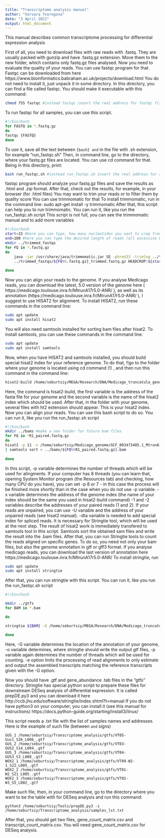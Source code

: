```yaml
---
title: "Transcriptome analysis manual"
author: "Varvara Tvorogova"
date: "3 April 2021"
output: html_document
---
```

This manual describes common transcriptome processing for differential expression analysis

First of all, you need to download files with raw reads with .fastq. They are usually packed with gunzip and have .fastq.gz extension. Move them to the new folder, which contains only fastq.gz files analysed.
Now you need to evaluate the quality of your reads. You can use fastqc program for that.
Fastqc can be downloaded from here https://www.bioinformatics.babraham.ac.uk/projects/download.html
You do not need to install it, just unpack it in some directory.
In this directory, you can find a file called fastqc. You should make it executable with this command:

```bash
chmod 755 fastqc #instead fastqc insert the real address for fastqc file here 
```
To run fastqc for all samples, you can use this script. 
```bash
#!/bin/bash
for FASTQ in *.fastq.gz
do
fastqc {FASTQ}
done
```

To use it, save all the text between ```{bash} and ``` in the file with .sh extension, for example "run_fastqc.sh"
Then, in command line, go to the directory, where your fastq.gz files are located.
 You can use cd command for that.
 Being in this directory, print:
 
```bash
bash run_fastqc.sh #instead run_fastqc.sh insert the real address for run_fastqc.sh file here
```


fastqc program should analyze your fastq.gz files and save the results as .html and .zip format. After that, check out the results, for example, in your browser (for .html files)
You may want to trim your reads or to filter them by quality score
You can use trimmomatic for that
To install trimmomatic, run in the command line:
sudo apt-get install -y trimmomatic
After that, this script can help you to run trimmomatic. You can run it, like you run the run_fastqc.sh script
This script is not full, you can see the trimmomatic manual and to add more variables
```bash
#!/bin/bash
start=15 #here you can type, how many nucleotides you want to crop from the start of all reads
end=100 #here you can type the desired length of reads (all excessive bases will be cropped from the end of the read)
mkdir ../trimmed_fastqs
for FQ in *.fastq.gz
do
    java -jar /usr/share/java/trimmomatic.jar SE -phred33 -trimlog ../trimmed_fastqs/${FQ%%.fastq.gz}.log ${FQ}\
    ../trimmed_fastqs/${FQ%%.fastq.gz}_trimmed.fastq.gz HEADCROP:${start} CROP:${end}
    
done
```
Now you can align your reads to the genome. If you analyse Medicago reads, you can download the latest, 5.0 version of the genome here ( https://medicago.toulouse.inra.fr/MtrunA17r5.0-ANR/ ), as well as its annotation (https://medicago.toulouse.inra.fr/MtrunA17r5.0-ANR/ ),
I suggest to use HISAT2 for alignment. To install HISAT2, run these commands in the command line:
```bash
sudo apt update
sudo apt install hisat2
```
You will also need samtools installed for sorting bam files after hisat2.
To install samtools, you can use these commands in the command line:
```bash
sudo apt update
sudo apt install samtools
```
Now, when you have HISAT2 and samtools installed, you should build special hisat2 index for your reference genome.
To do that, !!go to the folder where your genome is located using cd command (!) , and then run this command in the command line:
```bash
hisat2-build /home/seburtsiy/MEGA/Research/DNA/Medicago_truncatula_genome/Medicago_truncatula_A17_5_0_genome/MtrunA17r5.0-20161119-ANR.genome.fasta MtrunA17r5.0-20161119-ANR.genome
```
Here, the command is hisat2-build, the first variable is the address of the fasta file for your genome and the second variable is the name of the hisat2 index which should be used.
After that, in the folder with your genome, several files with ht2 extension should appear. This is your hisat2 index. 
Now you can align your reads.
You can use this bash script to do so. You can run it, like you run the run_fastqc.sh script
```bash
#!/bin/bash
mkdir ../bams #make a new folder for future bam files
for FQ in *R1_paired.fastq.gz
do
hisat2 -p 11 -x /home/seburtsiy/Medicago_genome/GCF_003473485.1_MtrunA17r5.0-ANR_genomic -1 ${FQ} -2 ${FQ%%R1_paired.fastq.gz}R2_paired.fastq.gz --dta \
| samtools sort > ../bams/${FQ%%R1_paired.fastq.gz}.bam
  
done
```
In this script, -p variable determines the number of threads which will be used for alingments. If your computer has 8 threads (you can learn that, opening System Monitor program (the Resources tab) and checking, how many CPU do you have), you can set -p 8 or 7 - in this case the process will be finished more shortly than in the case when you do not use -p variable.
-x variable determines the address of the genome index (the name of your index should be the same you used in hisat2-build command)
-1 and -2 variables describe the addresses of your paired reads (1 and 2). If your reads are unpaired, you can use -U variable and the address of your unpaired reads (see hisat2 manual).
-dta variable is needed to add special index for spliced reads. It is necessary for Stringtie tool, which will be used at the next step.
The result of hisat2 work is immediately transfered to samtools tool in this script. Samtools sort the obtained sam files and write the result into the .bam files.
After that, you can run Stringtie tools to count the reads aligned on specific genes. To do so, you need not only your bam files, but also the genome annotation in gtf or gff3 format. If you analyse medicago reads, you can download the last version of annotation here https://medicago.toulouse.inra.fr/MtrunA17r5.0-ANR/ 
To install stringtie, run 

```bash
sudo apt update
sudo apt install stringtie
```
After that, you can run stringtie with this script. You can run it, like you run the run_fastqc.sh script
```bash
#!/bin/bash

mkdir ../gtfs
for BAM in *.bam

do

stringtie ${BAM} -G /home/seburtsiy/MEGA/Research/DNA/Medicago_truncatula_genome/Medicago_truncatula_A17_5_0_genome/MtrunA17r5.0-ANR-EGN-r1.8.gff3 -o ../gtfs/${BAM%%.bam}.gtf -p 8 -e -A ../gtfs/${BAM%%.bam}_gene_abundance.tab

done
```

Here, -G variable determines the location of the annotation of your genome, -o variable determines, where stringtie should write the output gtf files, -p variable again determines the number of threads which will be used for counting. -e option lmits the processing of read alignments to only estimate and output the assembled transcripts matching the reference transcripts given with the -G option.

Now you should have .gtf and gene_abundance .tab files in the "gtfs" directory.
Stringtie has special python script to prepare these files for downstream DESeq analysis of differential expression. It is called prepDE.py3 and you can download it here http://ccb.jhu.edu/software/stringtie/index.shtml?t=manual
If you do not have python3 on your computer, you can install it (see this manual for instructions)
https://docs.python-guide.org/starting/install3/linux/

This script needs a .txt file with the list of samples names and addresses. Here is the example of such file (between ```  and ``` signs)
```
GUS_1 /home/seburtsiy/Transcriptome_analysis/gtfs/VT05-Gus1_S26_L006_.gtf
GUS_2 /home/seburtsiy/Transcriptome_analysis/gtfs/VT03-GUS2_S14_L004_.gtf
GUS_3 /home/seburtsiy/Transcriptome_analysis/gtfs/VT04-GUS3_S3_L008_.gtf
WOX2_1 /home/seburtsiy/Transcriptome_analysis/gtfs/VT09-W2-1_S22_L005_.gtf
WOX2_2 /home/seburtsiy/Transcriptome_analysis/gtfs/VT01-W2_S21_L005_.gtf
WOX2_3 /home/seburtsiy/Transcriptome_analysis/gtfs/VT02-W3_S5_L002_.gtf
```
Make such file, then, in your command line, go to the directory where you want to be the table with for DESeq analysis and run this command:
```
python3 /home/seburtsiy/Tools/prepDE.py3 -i /home/seburtsiy/Transcriptome_analysis/samples_lst.txt

```
After that, you should get two files, gene_count_matrix.csv and transcript_count_matrix.csv. You will need gene_count_matrix.csv for DESeq analysis.

